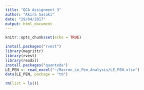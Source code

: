 ```yaml
---
title: "QCA Assignment 3"
author: "Akira Sasaki"
date: "29/04/2017"
output: html_document
---
```


```r
knitr::opts_chunk$set(echo = TRUE)
```

```r
install.packages("rvest")
library(magrittr)
library(rvest)
library(readxl)
install.packages("quanteda")
LE_PEN <- read_excel("~/Macron_Le_Pen_Analysis/LE_PEN.xlsx")
data(LE_PEN, package = "tm")
```

```r
rm(list = ls())
```

